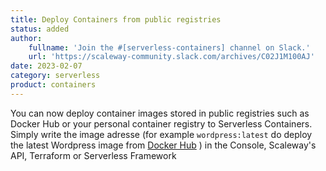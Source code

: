 ```yaml
---
title: Deploy Containers from public registries
status: added
author:
    fullname: 'Join the #[serverless-containers] channel on Slack.'
    url: 'https://scaleway-community.slack.com/archives/C02J1M100AJ'
date: 2023-02-07
category: serverless
product: containers
---
```


You can now deploy container images stored in public registries such as Docker Hub or your personal container registry to Serverless Containers. 
Simply write the image adresse (for example `wordpress:latest` do deploy the latest Wordpress image from [Docker Hub](https://hub.docker.com/) ) in the Console, Scaleway's API, Terraform or Serverless Framework 

